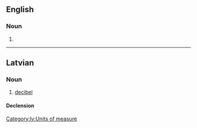 {{also|décibels}}

==English==

===Noun===
{{head|en|noun form}}

# {{plural of|en|decibel}}

----

==Latvian==

===Noun===
{{lv-noun|m|1st}}

# [[decibel]]

====Declension====
{{lv-decl-noun|decibel|s|1st|extrawidth=-60}}

[[Category:lv:Units of measure]]
